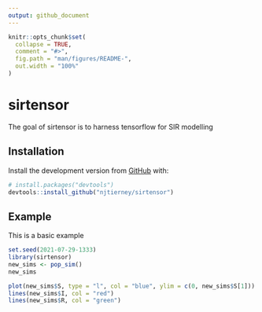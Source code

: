 ```yaml
---
output: github_document
---
```


<!-- README.md is generated from README.Rmd. Please edit that file -->

```r
knitr::opts_chunk$set(
  collapse = TRUE,
  comment = "#>",
  fig.path = "man/figures/README-",
  out.width = "100%"
)
```

# sirtensor

<!-- badges: start -->
<!-- badges: end -->

The goal of sirtensor is to harness tensorflow for SIR modelling

## Installation


Install the development version from [GitHub](https://github.com/) with:

``` r
# install.packages("devtools")
devtools::install_github("njtierney/sirtensor")
```
## Example

This is a basic example

```r
set.seed(2021-07-29-1333)
library(sirtensor)
new_sims <- pop_sim()
new_sims

plot(new_sims$S, type = "l", col = "blue", ylim = c(0, new_sims$S[1]))
lines(new_sims$I, col = "red")
lines(new_sims$R, col = "green")

```
